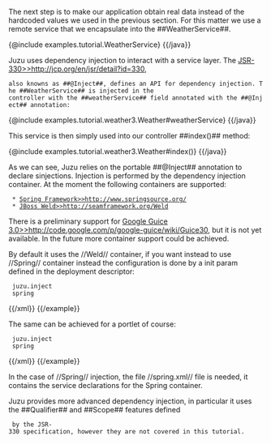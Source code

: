 The next step is to make our application obtain real data instead of the hardcoded values we used in the
previous section. For this matter we use a remote service that we encapsulate into the ##WeatherService##.

{{java}}
{@include examples.tutorial.WeatherService}
{{/java}}

Juzu uses dependency injection to interact with a service layer. The [[JSR-330>>http://jcp.org/en/jsr/detail?id=330]],
 also knowns as ##@Inject##, defines an API for dependency injection. The ##WeatherService## is injected in the
 controller with the ##weatherService## field annotated with the ##@Inject## annotation:

{{java}}
{@include examples.tutorial.weather3.Weather#weatherService}
{{/java}}

This service is then simply used into our controller ##index()## method:

{{java}}
{@include examples.tutorial.weather3.Weather#index()}
{{/java}}

As we can see, Juzu relies on the portable ##@Inject## annotation to declare sinjections. Injection is performed by the
dependency injection container. At the moment the following containers are supported:

  * [[Spring Framework>>http://www.springsource.org/]]
  * [[JBoss Weld>>http://seamframework.org/Weld]]

There is a preliminary support for [[Google Guice 3.0>>http://code.google.com/p/google-guice/wiki/Guice30]], but it is not
yet available. In the future more container support could be achieved.

By default it uses the //Weld// container, if you want instead to use //Spring// container instead the configuration
is done by a init param defined in the deployment descriptor:

{{example title="Using Spring IOC in a servlet"}}
{{xml indent=2}}
<init-param>
  <param-name>juzu.inject</param-name>
  <param-value>spring</param-value>
</init-param>
{{/xml}}
{{/example}}

The same can be achieved for a portlet of course:

{{example title="Using Spring IOC in a portlet"}}
{{xml indent=2}}
<init-param>
  <name>juzu.inject</name>
  <value>spring</value>
</init-param>
{{/xml}}
{{/example}}

In the case of //Spring// injection, the file //spring.xml// file is needed, it contains the service declarations for
the Spring container.

Juzu provides more advanced dependency injection, in particular it uses the ##Qualifier## and ##Scope## features defined
  by the JSR-330 specification, however they are not covered in this tutorial.

